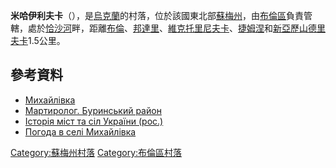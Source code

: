 {{coord|51|8|42|N|33|53|19|E|scale:100000_region:UA|display=title}}

'''米哈伊利夫卡'''（{{lang-uk|Михайлівка}}），是[[烏克蘭|烏克蘭]]的村落，位於該國東北部[[蘇梅州|蘇梅州]]，由[[布倫區_(烏克蘭)|布倫區]]負責管轄，處於[[恰沙河|恰沙河]]畔，距離[[布倫_(烏克蘭)|布倫]]、[[邦達里_(布倫區)|邦達里]]、[[維克托里尼夫卡|維克托里尼夫卡]]、[[捷姆涅|捷姆涅]]和[[新亞歷山德里夫卡_(布倫區)|新亞歷山德里夫卡]]1.5公里。

==參考資料==
*[http://w1.c1.rada.gov.ua/pls/z7502/A005?rdat1=06.12.2011&rf7571=28758 Михайлівка]{{dead link|date=2018年4月 |bot=InternetArchiveBot |fix-attempted=yes }}
*[http://memorialholodomors.org.ua/PDF/Sumy/%D0%91%D1%83%D1%80%D0%B8%D0%BD%D1%81%D1%8C%D0%BA%D0%B8%D0%B9%20%D1%80%D0%B0%D0%B9%D0%BE%D0%BD.pdf Мартиролог. Буринський район] {{Wayback|url=http://memorialholodomors.org.ua/PDF/Sumy/%D0%91%D1%83%D1%80%D0%B8%D0%BD%D1%81%D1%8C%D0%BA%D0%B8%D0%B9%20%D1%80%D0%B0%D0%B9%D0%BE%D0%BD.pdf |date=20150527082422 }}
* [https://web.archive.org/web/20110101200015/http://www.igsu.org.ua/Sumskaja.obl/Burynskij.rajon/Mihajlovka.html Історія міст та сіл України (рос.)]
* [http://weather.in.ua/ua/symskaja/15930 Погода в селі Михайлівка]

{{DEFAULTSORT:Михайлівка}}

[[Category:蘇梅州村落|Category:蘇梅州村落]]
[[Category:布倫區村落|Category:布倫區村落]]


{{Sumy-geo-stub}}